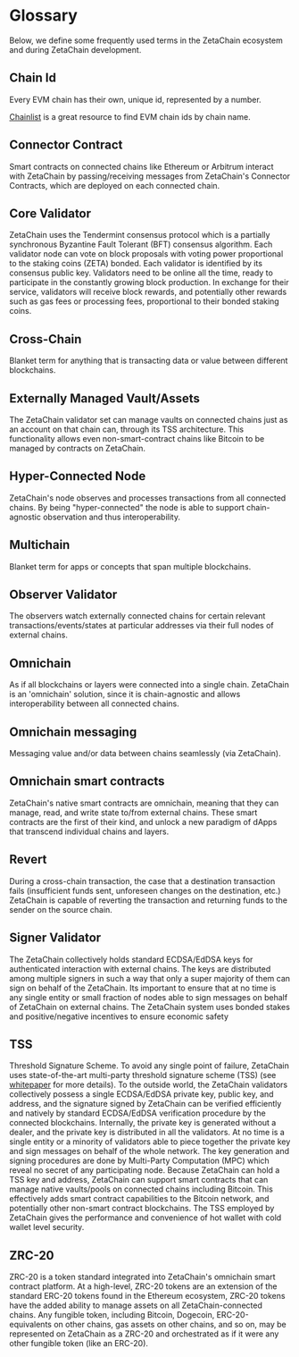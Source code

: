 # Glossary

Below, we define some frequently used terms in the ZetaChain ecosystem and
during ZetaChain development.

## Chain Id

Every EVM chain has their own, unique id, represented by a number.

[Chainlist](https://chainlist.org/) is a great resource to find EVM chain ids by
chain name.

## Connector Contract

Smart contracts on connected chains like Ethereum or Arbitrum interact with
ZetaChain by passing/receiving messages from ZetaChain's Connector Contracts,
which are deployed on each connected chain.

## Core Validator

ZetaChain uses the Tendermint consensus protocol which is a partially
synchronous Byzantine Fault Tolerant (BFT) consensus algorithm. Each validator
node can vote on block proposals with voting power proportional to the staking
coins (ZETA) bonded. Each validator is identified by its consensus public key.
Validators need to be online all the time, ready to participate in the
constantly growing block production. In exchange for their service, validators
will receive block rewards, and potentially other rewards such as gas fees or
processing fees, proportional to their bonded staking coins.

## Cross-Chain

Blanket term for anything that is transacting data or value between different
blockchains.

## Externally Managed Vault/Assets

The ZetaChain validator set can manage vaults on connected chains just as an
account on that chain can, through its TSS architecture. This functionality
allows even non-smart-contract chains like Bitcoin to be managed by contracts on
ZetaChain.

## Hyper-Connected Node

ZetaChain's node observes and processes transactions from all connected chains.
By being "hyper-connected" the node is able to support chain-agnostic
observation and thus interoperability.

## Multichain

Blanket term for apps or concepts that span multiple blockchains.

## Observer Validator

The observers watch externally connected chains for certain relevant
transactions/events/states at particular addresses via their full nodes of
external chains.

## Omnichain

As if all blockchains or layers were connected into a single chain. ZetaChain is
an 'omnichain' solution, since it is chain-agnostic and allows interoperability
between all connected chains.

## Omnichain messaging

Messaging value and/or data between chains seamlessly (via ZetaChain).

## Omnichain smart contracts

ZetaChain's native smart contracts are omnichain, meaning that they can manage,
read, and write state to/from external chains. These smart contracts are the
first of their kind, and unlock a new paradigm of dApps that transcend
individual chains and layers.

## Revert

During a cross-chain transaction, the case that a destination transaction fails
(insufficient funds sent, unforeseen changes on the destination, etc.) ZetaChain
is capable of reverting the transaction and returning funds to the sender on the
source chain.

## Signer Validator

The ZetaChain collectively holds standard ECDSA/EdDSA keys for authenticated
interaction with external chains. The keys are distributed among multiple
signers in such a way that only a super majority of them can sign on behalf of
the ZetaChain. Its important to ensure that at no time is any single entity or
small fraction of nodes able to sign messages on behalf of ZetaChain on external
chains. The ZetaChain system uses bonded stakes and positive/negative incentives
to ensure economic safety

## TSS

Threshold Signature Scheme. To avoid any single point of failure, ZetaChain uses
state-of-the-art multi-party threshold signature scheme (TSS) (see
[whitepaper](https://zetachain.com/whitepaper.pdf) for more details). To the
outside world, the ZetaChain validators collectively possess a single
ECDSA/EdDSA private key, public key, and address, and the signature signed by
ZetaChain can be verified efficiently and natively by standard ECDSA/EdDSA
verification procedure by the connected blockchains. Internally, the private key
is generated without a dealer, and the private key is distributed in all the
validators. At no time is a single entity or a minority of validators able to
piece together the private key and sign messages on behalf of the whole network.
The key generation and signing procedures are done by Multi-Party Computation
(MPC) which reveal no secret of any participating node. Because ZetaChain can
hold a TSS key and address, ZetaChain can support smart contracts that can
manage native vaults/pools on connected chains including Bitcoin. This
effectively adds smart contract capabilities to the Bitcoin network, and
potentially other non-smart contract blockchains. The TSS employed by ZetaChain
gives the performance and convenience of hot wallet with cold wallet level
security.

## ZRC-20

ZRC-20 is a token standard integrated into ZetaChain's omnichain smart contract
platform. At a high-level, ZRC-20 tokens are an extension of the standard ERC-20
tokens found in the Ethereum ecosystem, ZRC-20 tokens have the added ability to
manage assets on all ZetaChain-connected chains. Any fungible token, including
Bitcoin, Dogecoin, ERC-20-equivalents on other chains, gas assets on other
chains, and so on, may be represented on ZetaChain as a ZRC-20 and orchestrated
as if it were any other fungible token (like an ERC-20).
